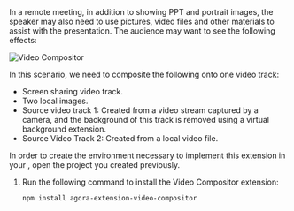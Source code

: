 <PlatformWrapper platform="web">
In a remote meeting, in addition to showing PPT and portrait images, the speaker may also need to use pictures, video files and other materials to assist with the presentation. The audience may want to see the following effects:

![Video Compositor](/images/video-calling/video-composite-example.png)

In this scenario, we need to composite the following onto one video track:

- Screen sharing video track.
- Two local images.
- Source video track 1: Created from a video stream captured by a camera, and the background of this track is removed using a virtual background extension.
- Source Video Track 2: Created from a local video file.

In order to create the environment necessary to implement this extension in your <Vpl k="CLIENT" />, open the [<Vg k="GET_STARTED"/>](../get-started/get-started-sdk) <Vpd k="NAME"/> project you created previously.

1. Run the following command to install the Video Compositor extension:
    
    ```bash
    npm install agora-extension-video-compositor
    ```
</PlatformWrapper>
